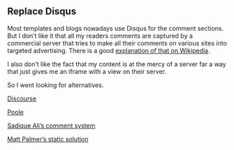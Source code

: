 ## Replace Disqus
Most templates and blogs nowadays use Disqus for the comment sections. But I don't like it that all my readers comments are captured by a commercial server that tries to make all their comments on various sites into targeted advertising. There is a good [explanation of that on Wikipedia](https://en.wikipedia.org/wiki/Disqus). 

I also don't like the fact that my content is at the mercy of a server far a way that just gives me an iframe with a view on their server.

So I went looking for alternatives.

[Discourse](http://www.discourse.org/)

[Poole](http://hawksworx.com/blog/adding-a-static-comments-system-to-my-jekyll-build/)

[Sadique Ali's comment system](https://github.com/sdqali/commentary)

[Matt Palmer's static solution](http://www.hezmatt.org/~mpalmer/blog/2011/07/19/static-comments-in-jekyll.html#fnref:comment-antispam)

